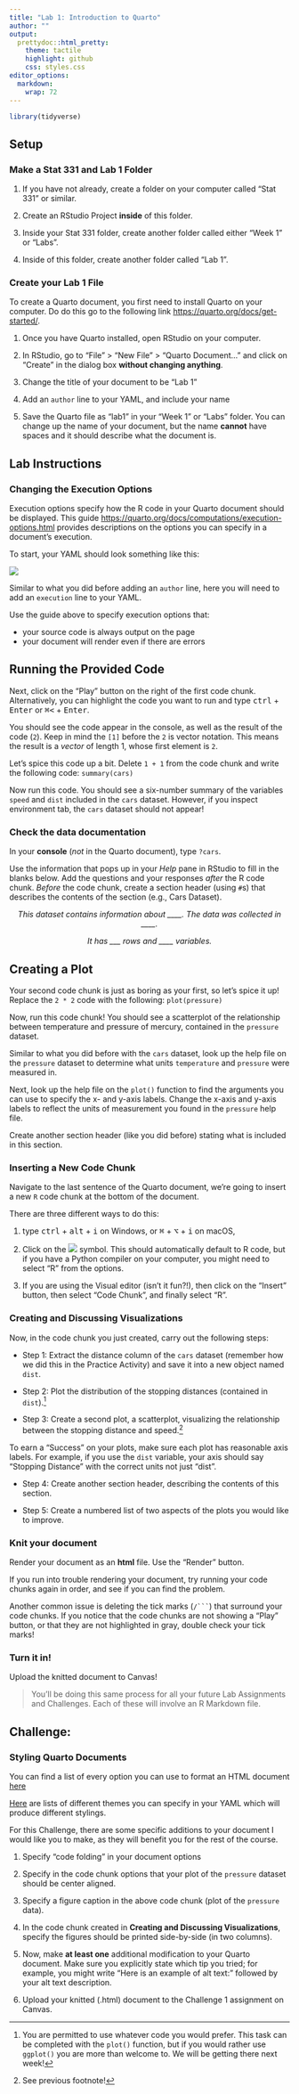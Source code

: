 ```yaml
---
title: "Lab 1: Introduction to Quarto"
author: ""
output:
  prettydoc::html_pretty:
    theme: tactile
    highlight: github
    css: styles.css
editor_options: 
  markdown: 
    wrap: 72
---
```


```r
library(tidyverse)
```

## Setup

### Make a Stat 331 and Lab 1 Folder

1.  If you have not already, create a folder on your computer called
    "Stat 331" or similar.

2.  Create an RStudio Project **inside** of this folder.

3.  Inside your Stat 331 folder, create another folder called either
    "Week 1" or "Labs".

4.  Inside of this folder, create another folder called "Lab 1".

### Create your Lab 1 File

To create a Quarto document, you first need to install Quarto on your
computer. Do do this go to the following link
<https://quarto.org/docs/get-started/>.

1.  Once you have Quarto installed, open RStudio on your computer.

2.  In RStudio, go to "File" \> "New File" \> "Quarto Document..." and
    click on "Create" in the dialog box **without changing anything**.

3.  Change the title of your document to be "Lab 1"

4.  Add an `author` line to your YAML, and include your name

5.  Save the Quarto file as "lab1" in your "Week 1" or "Labs" folder.
    You can change up the name of your document, but the name **cannot**
    have spaces and it should describe what the document is.

## Lab Instructions

### Changing the Execution Options

Execution options specify how the R code in your Quarto document should
be displayed. This guide
<https://quarto.org/docs/computations/execution-options.html> provides
descriptions on the options you can specify in a document's execution.

To start, your YAML should look something like this:

![](images/quarto_yaml.png)

Similar to what you did before adding an `author` line, here you will
need to add an `execution` line to your YAML.

Use the guide above to specify execution options that:

-   your source code is always output on the page
-   your document will render even if there are errors

## Running the Provided Code

Next, click on the "Play" button on the right of the first code chunk.
Alternatively, you can highlight the code you want to run and type
<kbd>ctrl</kbd> + <kbd>Enter</kbd> or <kbd>⌘\<</kbd> + <kbd>Enter</kbd>.

You should see the code appear in the console, as well as the result of
the code (`2`). Keep in mind the `[1]` before the `2` is vector
notation. This means the result is a *vector* of length 1, whose first
element is `2`.

Let's spice this code up a bit. Delete `1 + 1` from the code chunk and
write the following code: `summary(cars)`

Now run this code. You should see a six-number summary of the variables
`speed` and `dist` included in the `cars` dataset. However, if you
inspect environment tab, the `cars` dataset should not appear!

### Check the data documentation

In your **console** (*not* in the Quarto document), type `?cars`.

Use the information that pops up in your *Help* pane in RStudio to fill
in the blanks below. Add the questions and your responses *after* the R
code chunk. *Before* the code chunk, create a section header (using
`#`s) that describes the contents of the section (e.g., Cars Dataset).

<center>

*This dataset contains information about \_\_\_\_. The data was
collected in \_\_\_\_.*

*It has \_\_\_ rows and \_\_\_\_ variables.*

</center>

## Creating a Plot {#sec-creating-a-plot}

Your second code chunk is just as boring as your first, so let's spice
it up! Replace the `2 * 2` code with the following: `plot(pressure)`

Now, run this code chunk! You should see a scatterplot of the
relationship between temperature and pressure of mercury, contained in
the `pressure` dataset.

Similar to what you did before with the `cars` dataset, look up the help
file on the `pressure` dataset to determine what units `temperature` and
`pressure` were measured in.

Next, look up the help file on the `plot()` function to find the
arguments you can use to specify the x- and y-axis labels. Change the
x-axis and y-axis labels to reflect the units of measurement you found
in the `pressure` help file.

Create another section header (like you did before) stating what is
included in this section.

### Inserting a New Code Chunk

Navigate to the last sentence of the Quarto document, we're going to
insert a new `R` code chunk at the bottom of the document.

There are three different ways to do this:

1.  type <kbd>ctrl</kbd> + <kbd>alt</kbd> + <kbd>i</kbd> on Windows, or
    <kbd>⌘</kbd> + <kbd>⌥</kbd> + <kbd>i</kbd> on macOS,

2.  Click on the ![](images/insert_code.png) symbol. This should
    automatically default to R code, but if you have a Python compiler
    on your computer, you might need to select "R" from the options.

3.  If you are using the Visual editor (isn't it fun?!), then click on
    the "Insert" button, then select "Code Chunk", and finally select
    "R".

### Creating and Discussing Visualizations {#sec-creating-and-discussing-visualizations}

Now, in the code chunk you just created, carry out the following steps:

-   Step 1: Extract the distance column of the `cars` dataset (remember
    how we did this in the Practice Activity) and save it into a new
    object named `dist`.

-   Step 2: Plot the distribution of the stopping distances (contained
    in `dist`).[^1]

-   Step 3: Create a second plot, a scatterplot, visualizing the
    relationship between the stopping distance and speed.[^2]

[^1]: You are permitted to use whatever code you would prefer. This task
    can be completed with the `plot()` function, but if you would rather
    use `ggplot()` you are more than welcome to. We will be getting
    there next week!

[^2]: See previous footnote!

To earn a "Success" on your plots, make sure each plot has reasonable
axis labels. For example, if you use the `dist` variable, your axis
should say "Stopping Distance" with the correct units not just "dist".

-   Step 4: Create another section header, describing the contents of
    this section.

-   Step 5: Create a numbered list of two aspects of the plots you would
    like to improve.

### Knit your document

Render your document as an **html** file. Use the "Render" button.

If you run into trouble rendering your document, try running your code
chunks again in order, and see if you can find the problem.

Another common issue is deleting the tick marks (```` /``` ````) that
surround your code chunks. If you notice that the code chunks are not
showing a "Play" button, or that they are not highlighted in gray,
double check your tick marks!

### Turn it in!

Upload the knitted document to Canvas!

> You'll be doing this same process for all your future Lab Assignments
> and Challenges. Each of these will involve an R Markdown file.

## Challenge:

### Styling Quarto Documents

You can find a list of every option you can use to format an HTML
document [here](https://quarto.org/docs/output-formats/html-basics.html)

[Here](https://quarto.org/docs/output-formats/html-themes.html) are
lists of different themes you can specify in your YAML which will
produce different stylings.

For this Challenge, there are some specific additions to your document I
would like you to make, as they will benefit you for the rest of the
course.

1.  Specify "code folding" in your document options

2.  Specify in the code chunk options that your plot of the `pressure`
    dataset should be center aligned.

3.  Specify a figure caption in the above code chunk (plot of the
    `pressure` data).

4.  In the code chunk created in **Creating and Discussing
    Visualizations**, specify the figures should be printed side-by-side
    (in two columns).

5.  Now, make **at least one** additional modification to your Quarto
    document. Make sure you explicitly state which tip you tried; for
    example, you might write "Here is an example of alt text:" followed
    by your alt text description.

6.  Upload your knitted (.html) document to the Challenge 1 assignment
    on Canvas.
